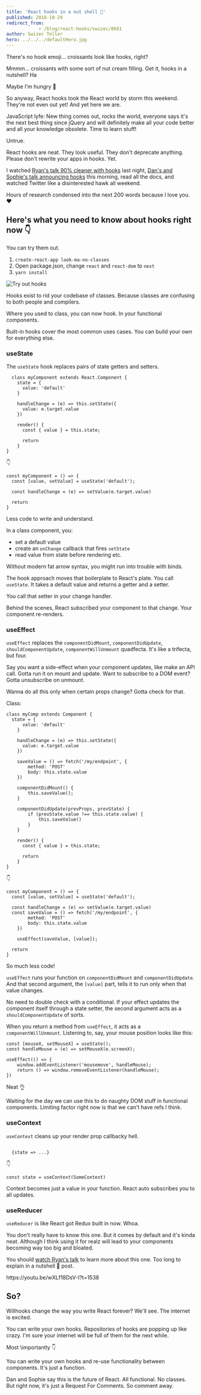 ```yaml
---
title: 'React hooks in a nut shell 🥐'
published: 2018-10-29
redirect_from: 
            - /blog/react-hooks/swizec/8681
author: Swizec Teller
hero: ../../../defaultHero.jpg
---
```

<!-- wp:html -->

There's no hook emoji… croissants look like hooks, right?

Mmmm… croissants with some sort of nut cream filling. Get it, hooks in a nutshell? Ha

Maybe I'm hungry 🤔

So anyway, React hooks took the React world by storm this weekend. They're not even out yet! And yet here we are.

JavaScript lyfe: New thing comes out, rocks the world, everyone says it's the next best thing since jQuery and will definitely make all your code better and all your knowledge obsolete. Time to learn stuff!

Untrue.

React hooks are neat. They look useful. They don't deprecate anything. Please don't rewrite your apps in hooks. Yet.

I watched [Ryan's talk 90% cleaner with hooks](https://www.youtube.com/watch?v=wXLf18DsV-I) last night, [Dan's and Sophie's talk announcing hooks](https://www.youtube.com/watch?v=V-QO-KO90iQ) this morning, read all the docs, and watched Twitter like a disinterested hawk all weekend.

Hours of research condensed into the next 200 words because I love you. ❤️

## Here's what you need to know about hooks right now 👇

You can try them out.

1. `create-react-app look-ma-no-classes`
2. Open package.json, change `react` and `react-dom` to `next`
3. `yarn install`

![Try out hooks](./img/media-5eF7npmWqLwuECXPNT-giphy.gif)

Hooks exist to rid your codebase of classes. Because classes are confusing to both people and compilers.

Where you used to class, you can now hook. In your functional components.

Built-in hooks cover the most common uses cases. You can build your own for everything else.

### useState

The `useState` hook replaces pairs of state getters and setters.

```
  class myComponent extends React.Component {
    state = {
      value: 'default'
    }
    
    handleChange = (e) => this.setState({
      value: e.target.value
    })
    
    render() {
      const { value } = this.state;
      
      return 
    }
}
```

👇

```
const myComponent = () => {
  const [value, setValue] = useState('default');
  
  const handleChange = (e) => setValue(e.target.value)
  
  return 
}
```

Less code to write and understand.

In a class component, you:

- set a default value
- create an `onChange` callback that fires `setState`
- read value from state before rendering etc.

Without modern fat arrow syntax, you might run into trouble with binds.

The hook approach moves that boilerplate to React's plate. You call `useState`. It takes a default value and returns a getter and a setter.

You call that setter in your change handler.

Behind the scenes, React subscribed your component to that change. Your component re-renders.

### useEffect

`useEffect` replaces the `componentDidMount`, `componentDidUpdate`, `shouldComponentUpdate`, `componentWillUnmount` quadfecta. It's like a trifecta, but four.

Say you want a side-effect when your component updates, like make an API call. Gotta run it on mount and update. Want to subscribe to a DOM event? Gotta unsubscribe on unmount.

Wanna do all this only when certain props change? Gotta check for that.

Class:

```
class myComp extends Component {
  state = {
      value: 'default'
    }
    
    handleChange = (e) => this.setState({
      value: e.target.value
    })
    
    saveValue = () => fetch('/my/endpoint', {
        method: 'POST'
        body: this.state.value
    })
    
    componentDidMount() {
        this.saveValue();
    }
    
    componentDidUpdate(prevProps, prevState) {
        if (prevState.value !== this.state.value) {
            this.saveValue()
        }
    }
    
    render() {
      const { value } = this.state;
      
      return 
    }
}
```

👇

```
const myComponent = () => {
  const [value, setValue] = useState('default');
  
  const handleChange = (e) => setValue(e.target.value)
  const saveValue = () => fetch('/my/endpoint', {
        method: 'POST'
        body: this.state.value
    })
    
    useEffect(saveValue, [value]);
  
  return 
}
```

So much less code!

`useEffect` runs your function on `componentDidMount` and `componentDidUpdate`. And that second argument, the `[value]` part, tells it to run only when that value changes.

No need to double check with a conditional. If your effect updates the component itself through a state setter, the second argument acts as a `shouldComponentUpdate` of sorts.

When you return a method from `useEffect`, it acts as a `componentWillUnmount`. Listening to, say, your mouse position looks like this:

```
const [mouseX, setMouseX] = useState();
const handleMouse = (e) => setMouseX(e.screenX);

useEffect(() => {
    window.addEventListener('mousemove', handleMouse);
    return () => window.removeEventListener(handleMouse);
})
```

Neat 👌

Waiting for the day we can use this to do naughty DOM stuff in functional components. Limiting factor right now is that we can't have refs I think.

### useContext

`useContext` cleans up your render prop callbacky hell.

```

  {state => ...}
```

👇

```
const state = useContext(SomeContext)
```

Context becomes just a value in your function. React auto subscribes you to all updates.

### useReducer

`useReducer` is like React got Redux built in now. Whoa.

You don't really have to know this one. But it comes by default and it's kinda neat. Although I think using it for realz will lead to your components becoming way too big and bloated.

You should [watch Ryan's talk](https://youtu.be/wXLf18DsV-I?t=1457) to learn more about this one. Too long to explain in a nutshell 🥐 post.

https&#x3A;//youtu.be/wXLf18DsV-I?t=1538

<!-- /wp:html -->



<!-- wp:heading -->

## So?

<!-- /wp:heading -->



<!-- wp:paragraph -->

Willhooks change the way you write React forever? We'll see. The internet is excited.

<!-- /wp:paragraph -->



<!-- wp:paragraph -->

You can write your own hooks. Repositories of hooks are popping up like crazy. I'm sure your internet will be full of them for the next while.

<!-- /wp:paragraph -->



<!-- wp:paragraph -->

Most \\importantly 👇

<!-- /wp:paragraph -->



<!-- wp:paragraph -->

You can write your own hooks and re-use functionality between components. It's just a function.

<!-- /wp:paragraph -->



<!-- wp:paragraph -->

  
Dan and Sophie say this is the future of React. All functional. No classes.  
But right now, it's just a Request For Comments. So comment away.

<!-- /wp:paragraph -->



<!-- wp:paragraph -->



<!-- /wp:paragraph -->